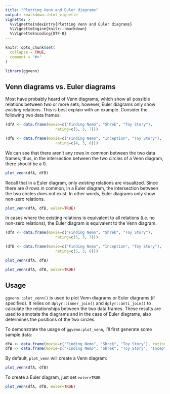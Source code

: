 ```yaml
---
title: "Plotting Venn and Euler diagrams"
output: rmarkdown::html_vignette
vignette: >
  %\VignetteIndexEntry{Plotting Venn and Euler diagrams}
  %\VignetteEngine{knitr::rmarkdown}
  %\VignetteEncoding{UTF-8}
---
```


```r
knitr::opts_chunk$set(
  collapse = TRUE,
  comment = "#>"
)
```

```r
library(ggvenn)
```

## Venn diagrams vs. Euler diagrams

Most have probably heard of Venn diagrams, which show all possible relations between two or more sets; however, Euler diagrams only show _existing_ relations. This is best explain with an example. Consider the following two data frames:

```r
(dfA <- data.frame(movie=c("Finding Nemo", "Shrek", "Toy Story"), 
                      rating=c(5, 3, 7)))
```

```r
(dfB <- data.frame(movie=c("Finding Nemo", "Inception", "Toy Story"),
                      rating=c(4, 3, 6)))
```

We can see that there aren't any rows in common between the two data frames; thus, in the intersection between the two circles of a Venn diagram, there should be a 0.

```r
plot_venn(dfA, dfB)
```

Recall that in a Euler diagram, only _existing_ relations are visualized. Since there are _0_ rows in common, in a Euler diagram, the intersection between the two circles does not exist. In other words, Euler diagrams only show non-zero relations.

```r
plot_venn(dfA, dfB, euler=TRUE)
```


In cases where the existing relations is equivalent to all relations (i.e. no non-zero relations), the Euler diagram is  equivalent to the Venn diagram. 

```r
(dfA <- data.frame(movie=c("Finding Nemo", "Shrek", "Toy Story"), 
                      rating=c(5, 3, 7)))
```

```r
(dfB <- data.frame(movie=c("Finding Nemo", "Inception", "Toy Story"),
                      rating=c(5, 3, 6)))
```

```r
plot_venn(dfA, dfB)
```

```r
plot_venn(dfA, dfB, euler=TRUE)
```

## Usage

`ggvenn::plot_venn()` is used to plot Venn diagrams or Euler diagrams (if specified). It relies on `dplyr::inner_join()` and `dplyr::anti_join()` to calculate the relationships between the two data frames. These results are used to annotate the diagrams and in the case of Euler diagrams, also determines the positions of the two circles.

To demonstrate the usage of `ggvenn:plot_venn`, I'll first generate some sample data:
```r
dfA <- data.frame(movie=c("Finding Nemo", "Shrek", "Toy Story"), rating=c(5, 3, 7))
dfB <- data.frame(movie=c("Finding Nemo", "Shrek", "Toy Story", "Inception"), rating=c(5, 3, 7, 8))
```

By default, `plot_venn` will create a Venn diagram:
```r
plot_venn(dfA, dfB)
```

To create a Euler diagram, just set `euler=TRUE`:
```r
plot_venn(dfA, dfB, euler=TRUE)
```

